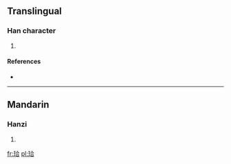 ==Translingual==

===Han character===
{{Han char|rn=96|rad=玉|as=06|sn=10|four=1816<sub>1</sub>|canj=一土人一口 (MGOMR)}}

# {{defn|Han|sort=玉06}}

====References====
* {{Han ref|kx=0731.130|dkj=20969|dj=1142.240|hdz=21112.020|uh=73E8|ud=29672|bh=D2BB|bd=53947}}

----

==Mandarin==

===Hanzi===
{{cmn-hanzi|pin=[[xiá]] ([[xia2]])|wg=hsia<sup>2</sup>}}

# {{defn|lang=cmn|sort=玉06}}

[[fr:珨]]
[[pl:珨]]